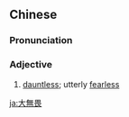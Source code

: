 {{also|大无畏}}
==Chinese==
{{zh-forms|s=大无畏|type=12}}

===Pronunciation===
{{zh-pron
|m=dàwúwèi
|c=daai6 mou4 wai3
|cat=a
}}

===Adjective===
{{zh-adj}}

# [[dauntless]]; utterly [[fearless]]

{{zh-cat|Advanced}}

[[ja:大無畏]]